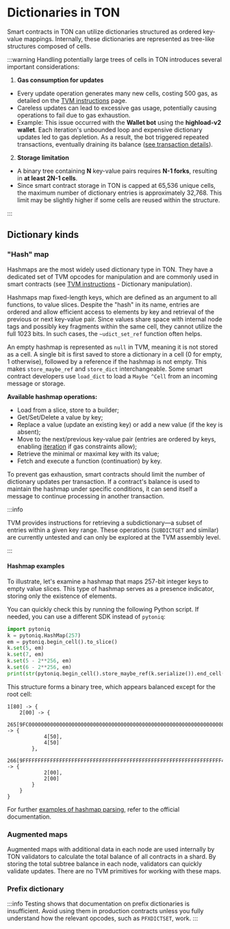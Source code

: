 
# Dictionaries in TON

Smart contracts in TON can utilize dictionaries structured as ordered key-value mappings. Internally, these dictionaries are represented as tree-like structures composed of cells.

:::warning
Handling potentially large trees of cells in TON introduces several important considerations:

1. **Gas consumption for updates**

* Every update operation generates many new cells, costing 500 gas, as detailed on the [TVM instructions](/v3/documentation/tvm/instructions#gas-prices) page.
* Careless updates can lead to excessive gas usage, potentially causing operations to fail due to gas exhaustion.
* Example: This issue occurred with the **Wallet bot** using the **highload-v2 wallet**. Each iteration's unbounded loop and expensive dictionary updates led to gas depletion. As a result, the bot triggered repeated transactions, eventually draining its balance ([see transaction details](https://tonviewer.com/transaction/fd78228f352f582a544ab7ad7eb716610668b23b88dae48e4f4dbd4404b5d7f6)).

2. **Storage limitation**

* A binary tree containing **N** key-value pairs requires **N-1 forks**, resulting in **at least 2N-1 cells**.
* Since smart contract storage in TON is capped at 65,536 unique cells, the maximum number of dictionary entries is approximately 32,768. This limit may be slightly higher if some cells are reused within the structure.

:::

## Dictionary kinds

### "Hash" map

Hashmaps are the most widely used dictionary type in TON. They have a dedicated set of TVM opcodes for manipulation and are commonly used in smart contracts (see [TVM instructions](/v3/documentation/tvm/instructions#quick-search) - Dictionary manipulation).

Hashmaps map fixed-length keys, which are defined as an argument to all functions, to value slices. Despite the "hash" in its name, entries are ordered and allow efficient access to elements by key and retrieval of the previous or next key-value pair. Since values share space with internal node tags and possibly key fragments within the same cell, they cannot utilize the full 1023 bits. In such cases, the `~udict_set_ref` function often helps.

An empty hashmap is represented as `null` in TVM, meaning it is not stored as a cell. A single bit is first saved to store a dictionary in a cell (0 for empty, 1 otherwise),
followed by a reference if the hashmap is not empty. This makes `store_maybe_ref` and `store_dict` interchangeable. Some smart contract developers use `load_dict` to load a `Maybe ^Cell` from an incoming message or storage.

**Available hashmap operations:**

* Load from a slice, store to a builder;
* Get/Set/Delete a value by key;
* Replace a value (update an existing key) or add a new value (if the key is absent);
* Move to the next/previous key-value pair (entries are ordered by keys, enabling [iteration](/v3/documentation/smart-contracts/func/cookbook#how-to-iterate-dictionaries) if gas constraints allow);
* Retrieve the minimal or maximal key with its value;
* Fetch and execute a function (continuation) by key.

To prevent gas exhaustion, smart contracts should limit the number of dictionary updates per transaction. If a contract's balance is used to maintain the hashmap under specific conditions, it can send itself a message to continue processing in another transaction.

:::info

TVM provides instructions for retrieving a subdictionary—a subset of entries within a given key range. These operations (`SUBDICTGET` and similar) are currently untested and can only be explored at the TVM assembly level.

:::

#### Hashmap examples

To illustrate, let's examine a hashmap that maps 257-bit integer keys to empty value slices. This type of hashmap serves as a presence indicator, storing only the existence of elements.

You can quickly check this by running the following Python script. If needed, you can use a different SDK instead of `pytoniq`:

```python
import pytoniq
k = pytoniq.HashMap(257)
em = pytoniq.begin_cell().to_slice()
k.set(5, em)
k.set(7, em)
k.set(5 - 2**256, em)
k.set(6 - 2**256, em)
print(str(pytoniq.begin_cell().store_maybe_ref(k.serialize()).end_cell()))
```

This structure forms a binary tree, which appears balanced except for the root cell:

```
1[80] -> {
	2[00] -> {
		265[9FC00000000000000000000000000000000000000000000000000000000000000080] -> {
			4[50],
			4[50]
		},
		266[9FFFFFFFFFFFFFFFFFFFFFFFFFFFFFFFFFFFFFFFFFFFFFFFFFFFFFFFFFFFFFFFFF40] -> {
			2[00],
			2[00]
		}
	}
}
```

For further [examples of hashmap parsing](/v3/documentation/data-formats/tlb/tl-b-types#hashmap-parsing-example), refer to the official documentation.

### Augmented maps

Augmented maps with additional data in each node are used internally by TON validators to calculate the total balance of all contracts in a shard. By storing the total subtree balance in each node, validators can quickly validate updates. There are no TVM primitives for working with these maps.

### Prefix dictionary

:::info
Testing shows that documentation on prefix dictionaries is insufficient. Avoid using them in production contracts unless you fully understand how the relevant opcodes, such as `PFXDICTSET`, work.
:::

<Feedback />
